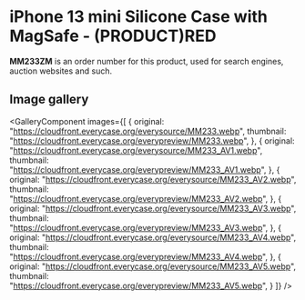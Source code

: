 
# iPhone 13 mini Silicone Case with MagSafe - (PRODUCT)RED

<Callout type='info' emoji='👉🏻'>**MM233ZM** is an order number for this product, used for search engines, auction websites and such.</Callout>

## Image gallery

<GalleryComponent
    images={[
      {
        original: "https://cloudfront.everycase.org/everysource/MM233.webp",
        thumbnail: "https://cloudfront.everycase.org/everypreview/MM233.webp",
      },
      {
        original: "https://cloudfront.everycase.org/everysource/MM233_AV1.webp",
        thumbnail: "https://cloudfront.everycase.org/everypreview/MM233_AV1.webp",
      },
      {
        original: "https://cloudfront.everycase.org/everysource/MM233_AV2.webp",
        thumbnail: "https://cloudfront.everycase.org/everypreview/MM233_AV2.webp",
      },
      {
        original: "https://cloudfront.everycase.org/everysource/MM233_AV3.webp",
        thumbnail: "https://cloudfront.everycase.org/everypreview/MM233_AV3.webp",
      },
      {
        original: "https://cloudfront.everycase.org/everysource/MM233_AV4.webp",
        thumbnail: "https://cloudfront.everycase.org/everypreview/MM233_AV4.webp",
      },
      {
        original: "https://cloudfront.everycase.org/everysource/MM233_AV5.webp",
        thumbnail: "https://cloudfront.everycase.org/everypreview/MM233_AV5.webp",
      }
    ]}
  />
